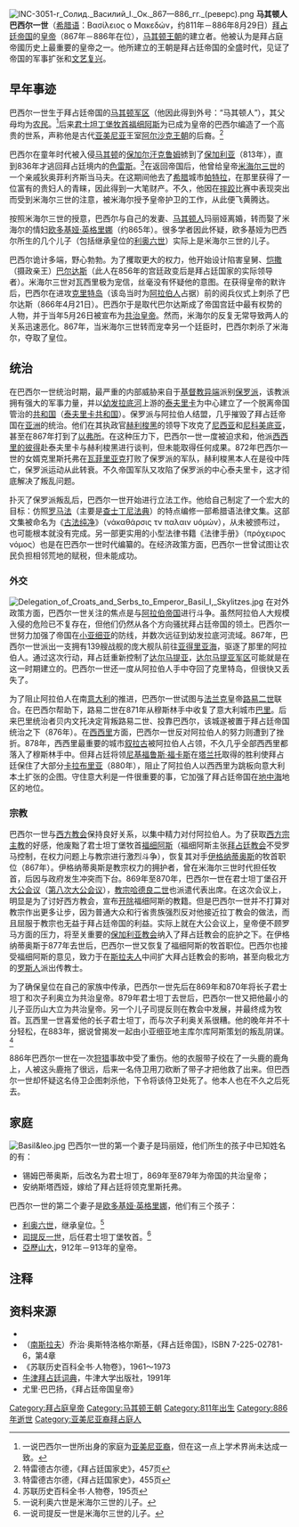 {{Infobox royalty
| name        = 巴西尔一世
| title       = [[拜占庭皇帝列表|羅馬人的皇帝與獨裁者]]
| image       = Basilius_i_macedonius_.jpg
| caption     = 
| succession  = [[拜占庭帝国|拜占庭帝国]]皇帝
| reign       = 867年—886年
| predecessor = [[米海尔三世|米海尔三世]]
| successor   = [[利奧六世_(拜占庭)|利奧六世]]
| birth_date  = 811年
| birth_place = [[馬其頓軍區|馬其頓軍區]]
| death_date  = 886年8月29日（75歲）
| spouse      = [[瑪麗亞_(拜占庭皇后)|瑪麗亞]]<br>[[歐多基婭|歐多基婭]]
| issue       = [[利奧六世_(拜占庭)|利奧六世]]<br>[[亞歷山大_(拜占庭)|亞歷山大]]<br>[[司提反一世|司提反一世]]
| house       = [[馬其頓王朝|馬其頓王朝]]
}}
[[File:INC-3051-r_Солид._Василий_I._Ок._867—886_гг._(реверс).png|thumb]]
'''马其顿人巴西尔一世'''（[[希腊语|希腊语]]：Βασίλειος ο Μακεδών，约811年－886年8月29日）[[拜占廷帝国|拜占廷帝国]]的[[拜占廷帝国皇帝列表|皇帝]]（867年－886年在位），[[马其顿王朝|马其顿王朝]]的建立者。他被认为是拜占庭帝國历史上最重要的皇帝之一。他所建立的王朝是拜占廷帝国的全盛时代，见证了帝国的军事扩张和[[拜占廷文艺复兴|文艺复兴]]。

== 早年事迹 ==
巴西尔一世生于拜占廷帝国的[[马其顿军区|马其顿军区]]（他因此得到外号：“马其顿人”），其父母均为[[农民|农民]]。<ref>一说巴西尔一世所出身的家庭为[[亚美尼亚人|亚美尼亚裔]]，但在这一点上学术界尚未达成一致。</ref>后来[[君士坦丁堡牧首|君士坦丁堡牧首]][[福细阿斯一世|福细阿斯]]为已成为皇帝的巴西尔编造了一个高贵的世系，声称他是古代[[亚美尼亚|亚美尼亚]]王室[[阿尔沙克王朝|阿尔沙克王朝]]的后裔。<ref>特雷德古尔德，《拜占廷国家史》，457页</ref>

巴西尔在童年时代被入侵[[马其顿|马其顿]]的[[保加利亚君主列表|保加尔汗]][[克鲁姆|克鲁姆]]掳到了[[保加利亚|保加利亚]]（813年），直到836年才逃回拜占廷境内的[[色雷斯|色雷斯]]。<ref>特雷德古尔德，《拜占廷国家史》，455页</ref>在返回帝国后，他曾给皇帝[[米海尔三世|米海尔三世]]的一个亲戚狄奥菲利齐斯当马夫。在这期间他去了[[希腊|希腊]]城市[[帕特雷|帕特拉]]，在那里获得了一位富有的贵妇人的青睐，因此得到一大笔财产。不久，他因在[[摔跤|摔跤]]比赛中表现突出而受到米海尔三世的注意，被米海尔授予皇帝护卫的工作，从此便飞黄腾达。

按照米海尔三世的授意，巴西尔与自己的发妻、[[马其顿|马其顿人]]玛丽娅离婚，转而娶了米海尔的情妇[[欧多基娅·英格里娜|欧多基娅·英格里娜]]（约865年）。很多学者因此怀疑，欧多基娅为巴西尔所生的几个儿子（包括继承皇位的[[利奥六世_(拜占庭)|利奥六世]]）实际上是米海尔三世的儿子。

巴西尔诡计多端，野心勃勃。为了攫取更大的权力，他开始设计陷害皇舅、[[凯撒_(头衔)|恺撒]]（摄政亲王）[[巴尔达斯|巴尔达斯]]（此人在856年的宫廷政变后是拜占廷国家的实际领导者）。米海尔三世对瓦西里极为宠信，丝毫没有怀疑他的意图。在获得皇帝的默许后，巴西尔在进攻[[克里特岛|克里特岛]]（该岛当时为[[阿拉伯人|阿拉伯人]]占据）前的阅兵仪式上刺杀了巴尔达斯（866年4月21日）。巴西尔于是取代巴尔达斯成了帝国宫廷中最有权势的人物，并于当年5月26日被宣布为[[共治皇帝|共治皇帝]]。然而，米海尔的反复无常导致两人的关系迅速恶化。867年，当米海尔三世转而宠幸另一个廷臣时，巴西尔刺杀了米海尔，夺取了皇位。

== 统治 ==
在巴西尔一世统治时期，最严重的内部威胁来自于[[基督教|基督教]][[异端|异端]]派别[[保罗派|保罗派]]，该教派拥有强大的军事力量，并以[[幼发拉底河|幼发拉底河]]上游的[[迪夫里伊|泰夫里卡]]为中心建立了一个脱离帝国管治的[[共和国|共和国]]（[[泰夫里卡共和国|泰夫里卡共和国]]）。保罗派与阿拉伯人结盟，几乎摧毁了拜占廷帝国在[[亚洲|亚洲]]的统治。他们在其执政官[[赫利梭黑|赫利梭黑]]的领导下攻克了[[尼西亚|尼西亚]]和[[尼科美底亚|尼科美底亚]]，甚至在867年打到了[[以弗所|以弗所]]。在这种压力下，巴西尔一世一度被迫求和，他派[[西西里的彼得|西西里的彼得]]赴泰夫里卡与赫利梭黑进行谈判，但未能取得任何成果。872年巴西尔一世的女婿克里斯托弗在[[瓦菲里亚克|瓦菲里亚克]]打败了保罗派的军队，赫利梭黑本人在是役中阵亡，保罗派运动从此转衰。不久帝国军队又攻陷了保罗派的中心泰夫里卡，这才彻底解决了叛乱问题。 

扑灭了保罗派叛乱后，巴西尔一世开始进行立法工作。他给自己制定了一个宏大的目标：仿照[[罗马法|罗马法]]（主要是[[查士丁尼法典|查士丁尼法典]]）的特点编修一部希腊语法律文集。这部文集被命名为《[[古法纯净|古法纯净]]》（{{unicode|ἀ}}νάκαθάρσις τ{{unicode|ῶ}}ν παλαι{{unicode|ῶ}}ν υόμών），从未被颁布过，也可能根本就没有完成。另一部更实用的小型法律书籍《法律手册》（{{unicode|ὁ}}πρόχειρος νόμος）也是在巴西尔一世时代编纂的。在经济政策方面，巴西尔一世曾试图让农民负担相邻荒地的赋税，但未能成功。
=== 外交 ===
[[File:Delegation_of_Croats_and_Serbs_to_Emperor_Basil_I,_Skylitzes.jpg|thumb]]
在对外政策方面，巴西尔一世关注的焦点是与[[阿拉伯帝国|阿拉伯帝国]]进行斗争。虽然阿拉伯人大规模入侵的危险已不复存在，但他们仍然从各个方向骚扰拜占廷帝国的领土。巴西尔一世努力加强了帝国在[[小亚细亚|小亚细亚]]的防线，并数次远征到幼发拉底河流域。867年，巴西尔一世派出一支拥有139艘战舰的庞大舰队前往[[亚得里亚海|亚得里亚海]]，驱逐了那里的阿拉伯人。通过这次行动，拜占廷重新控制了[[达尔马提亚|达尔马提亚]]，[[达尔马提亚军区|达尔马提亚军区]]可能就是在这一时期建立的。巴西尔一世还一度从阿拉伯人手中夺回了克里特岛，但很快又丢失了。

为了阻止阿拉伯人在南[[意大利|意大利]]的推进，巴西尔一世试图与[[法兰克人|法兰克]]皇帝[[路易二世_(意大利)|路易二世]]联合。在巴西尔帮助下，路易二世在871年从穆斯林手中收复了意大利城市[[巴里|巴里]]。后来巴里统治者贝内文托决定背叛路易二世、投靠巴西尔，该城遂被置于拜占廷帝国统治之下（876年）。在[[西西里|西西里]]方面，巴西尔一世反对阿拉伯人的努力则遭到了挫折。878年，西西里最重要的城市[[叙拉古|叙拉古]]被阿拉伯人占领，不久几乎全部西西里都落入了穆斯林手中。但拜占廷将领[[尼基福鲁斯·福卡斯|尼基福鲁斯·福卡斯]]在[[塔兰托|塔兰托]]取得的胜利使拜占廷保住了大部分[[卡拉布里亚|卡拉布里亚]]（880年），阻止了阿拉伯人以西西里为跳板向意大利本土扩张的企图。守住意大利是一件很重要的事，它加强了拜占廷帝国在[[地中海|地中海]]地区的地位。

=== 宗教 ===
巴西尔一世与[[天主教|西方教会]]保持良好关系，以集中精力对付阿拉伯人。为了获取[[西方宗主教|西方宗主教]]的好感，他废黜了君士坦丁堡牧首[[福细阿斯一世|福细阿斯]]（福细阿斯主张[[拜占廷教会|拜占廷教会]]不受罗马控制，在权力问题上与教宗进行激烈斗争），恢复其对手[[伊格纳蒂奥斯|伊格纳蒂奥斯]]的牧首职位（867年）。伊格纳蒂奥斯是教宗权力的拥护者，曾在米海尔三世时代担任牧首，后因与政府发生冲突而下台。869年至870年，巴西尔一世在君士坦丁堡召开[[大公会议|大公会议]]（[[第八次大公会议|第八次大公会议]]），[[教宗哈德良二世|教宗哈德良二世]]也派遣代表出席。在这次会议上，明显是为了讨好西方教会，宣布[[绝罚|开除]]福细阿斯的教籍。但是巴西尔一世并不打算对教宗作出更多让步，因为普通大众和行省贵族强烈反对他接近拉丁教会的做法，而且屈服于教宗也无益于拜占廷帝国的利益。实际上就在大公会议上，皇帝便不顾罗马方面的压力，将至关重要的[[保加利亚东正教会|保加利亚教会]]纳入了拜占廷教会的庇护之下。在伊格纳蒂奥斯于877年去世后，巴西尔一世又恢复了福细阿斯的牧首职位。巴西尔也接受福细阿斯的意见，致力于在[[斯拉夫人|斯拉夫人]]中间扩大拜占廷教会的影响，甚至向极北方的[[基辅罗斯|罗斯人]]派出传教士。

为了确保皇位在自己的家族中传承，巴西尔一世先后在869年和870年将长子君士坦丁和次子利奥立为共治皇帝。879年君士坦丁去世后，巴西尔一世又把他最小的儿子亚历山大立为共治皇帝。另一个儿子司提反则在教会中发展，并最终成为牧首。瓦西里一世喜爱他的长子君士坦丁，而与次子利奥关系很糟。他的晚年并不十分轻松，在883年，据说曾揭发一起由小亚细亚地主库尔库阿斯策划的叛乱阴谋。<ref>苏联历史百科全书·人物卷，195页</ref>

886年巴西尔一世在一次[[狩猎|狩猎]]事故中受了重伤。他的衣服带子绞在了一头鹿的鹿角上，人被这头鹿拖了很远，后来一名侍卫用刀砍断了带子才把他救了出来。但巴西尔一世却怀疑这名侍卫企图刺杀他，下令将该侍卫处死了。他本人也在不久之后死去。

== 家庭 ==
[[File:Basil&leo.jpg|thumb]]
巴西尔一世的第一个妻子是玛丽娅，他们所生的孩子中已知姓名的有：
* 锡姆巴蒂奥斯，后改名为君士坦丁，869年至879年为帝国的共治皇帝；
* 安纳斯塔西娅，嫁给了拜占廷将领克里斯托弗。
巴西尔一世的第二个妻子是[[欧多基娅·英格里娜|欧多基娅·英格里娜]]，他们有三个孩子：
* [[利奧六世_(拜占庭)|利奥六世]]，继承皇位。<ref>一说利奥六世是米海尔三世的儿子。</ref>
* [[司提反一世_(君士坦丁堡牧首)|司提反一世]]，后任君士坦丁堡牧首。<ref>一说司提反一世是米海尔三世的儿子。</ref>
* [[亞歷山大_(拜占庭)|亞歷山大]]，912年－913年的皇帝。

== 注释 ==
{{Reflist|2}}

== 资料来源 ==
{{Commons|Basil I}} 
* {{1911}}
* （[[南斯拉夫|南斯拉夫]]）乔治·奥斯特洛格尔斯基，《拜占廷帝国》，ISBN 7-225-02781-6，第4章
* 《苏联历史百科全书·人物卷》，1961～1973
* [[牛津拜占廷词典|牛津拜占廷词典]]，牛津大学出版社，1991年
* 尤里·巴巴扬，《拜占廷帝国皇帝》

{{start box}}
{{s-before|[[米海尔三世三世|米海尔三世三世]]}}
{{s-title|[[拜占庭皇帝列表|拜占庭帝国皇帝]]<br>{{link-en|君士坦丁 (巴西爾一世之子)|Constantine (son of Basil I)|君士坦丁}}共治|867年－886年}}
{{s-after|[[利奧六世_(拜占庭)|利奥六世]]}}
{{end box}}
{{拜占庭皇帝}}

{{Authority control}}
[[Category:拜占庭皇帝|Category:拜占庭皇帝]]
[[Category:马其顿王朝|Category:马其顿王朝]]
[[Category:811年出生|Category:811年出生]]
[[Category:886年逝世|Category:886年逝世]]
[[Category:亚美尼亚裔拜占庭人|Category:亚美尼亚裔拜占庭人]]